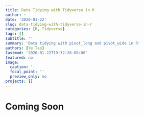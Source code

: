```yaml
---
title: Data Tidying with Tidyverse in R
author: ~
date: '2020-01-22'
slug: data-tidying-with-tidyverse-in-r
categories: [R, Tidyverse]
tags: []
subtitle: ''
summary: 'Data tidying with pivot_long and pivot_wide in R'
authors: [Ye Tao]
lastmod: '2020-01-22T19:32:26-08:00'
featured: no
image:
  caption: ''
  focal_point: ''
  preview_only: no
projects: []
---
```


# **Coming Soon**


```r

```

